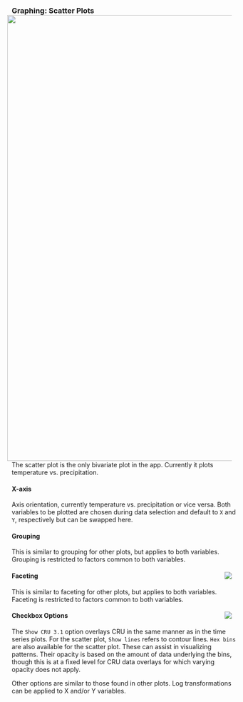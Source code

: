 ### Graphing: Scatter Plots <img style="float: right; padding-left: 10px; padding-right: 10px" src="screenshots/plotTS_example_1_black.png" width="1000"/>
The scatter plot is the only bivariate plot in the app. Currently it plots temperature vs. precipitation.

#### X-axis
Axis orientation, currently temperature vs. precipitation or vice versa.
Both variables to be plotted are chosen during data selection and default to `X` and `Y`, respectively but can be swapped here.

#### Grouping
This is similar to grouping for other plots, but applies to both variables.
Grouping is restricted to factors common to both variables.

#### Faceting <img style="float: right; padding-left: 10px; padding-right: 10px" src="screenshots/plotTS_group_white.png"/>
This is similar to faceting for other plots, but applies to both variables.
Faceting is restricted to factors common to both variables.

#### Checkbox Options <img style="float: right; padding-left: 10px; padding-right: 10px" src="screenshots/plotTS_colors_white.png"/>
The `Show CRU 3.1` option overlays CRU in the same manner as in the time series plots.
For the scatter plot, `Show lines` refers to contour lines.
`Hex bins` are also available for the scatter plot. These can assist in visualizing patterns.
Their opacity is based on the amount of data underlying the bins, though this is at a fixed level for CRU data overlays for which varying opacity does not apply.

Other options are similar to those found in other plots.
Log transformations can be applied to X and/or Y variables.
